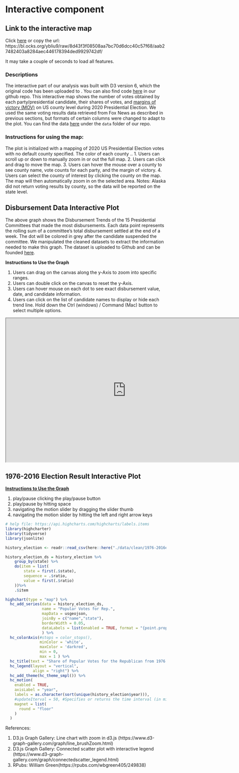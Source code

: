 # Interactive component

## Link to the interactive map
Click [here](https://bl.ocks.org/ybliu9/raw/8d43f3f08508aa7bc70d6dcc40c57f68/aab27482403a8284aec446178394ded9929742df/) or copy the url: https://bl.ocks.org/ybliu9/raw/8d43f3f08508aa7bc70d6dcc40c57f68/aab27482403a8284aec446178394ded9929742df/

It may take a couple of seconds to load all features.

### Descriptions
The interactive part of our analysis was built with D3 version 6, which the original code has been uploaded to [](blockbuilder.org). You can also find code [here](https://github.com/NeverGiveUpDXQ/2020-U.S.-Election-Visualizations/blob/main/interactive-map-2020-election.html) in our github repo. 
This interactive map shows the number of votes obtained by each party/presidential candidate, their shares of votes, and [margins of victory (MOV)](https://ballotpedia.org/Margin-of-victory_(MOV)) on US county level during 2020 Presidential Election. We used the same voting results data retrieved from Fox News as described in previous sections, but formats of certain columns were changed to adapt to the plot. You can find the data [here](https://github.com/NeverGiveUpDXQ/2020-U.S.-Election-Visualizations/blob/main/data/d3csv/2020_map_d3.csv) under the `data` folder of our repo.

### Instructions for using the map:

The plot is initialized with a mapping of 2020 US Presidential Election votes with no default county specified. The color of each county ..
1. Users can scroll up or down to manually zoom in or out the full map. 
2. Users can click and drag to move the map.
3. Users can hover the mouse over a county to see county name, vote counts for each party, and the margin of victory. 
4. Users can select the county of interest by clicking the county on the map. The map will then automatically zoom in on the selected area. 
Notes: 
Alaska did not return voting results by county, so the data will be reported on the state level. 


## Disbursement Data Interactive Plot

The above graph shows the Disbursement Trends of the 15 Presidential Committees that made the most disbursements. Each data point represents the rolling sum of a committee's total disbursement settled at the end of a week. The dot will be colored in grey after the candidate suspended the committee. We manipulated the cleaned datasets to extract the information needed to make this graph. The dataset is uploaded to Github and can be founded [here](https://github.com/NeverGiveUpDXQ/2020-U.S.-Election-Visualizations/tree/wz/data/d3csv).

**Instructions to Use the Graph**

1. Users can drag on the canvas along the y-Axis to zoom into specific ranges.
2. Users can double click on the canvas to reset the y-Axis.
3. Users can hover mouse on each dot to see exact disbursement value, date, and candidate information.
4. Users can click on the list of candidate names to display or hide each trend line. Hold down the Ctrl (windows) / Command (Mac) button to select multiple options.

<iframe src="https://vizhub.com/wz2536/1369d9b47bfe47289f5929619171858b?mode=embed" title="D3 Disbursement analysis" height="450" width="750"></iframe>

## 1976-2016 Election Result Interactive Plot

[**Instructions to Use the Graph**](https://github.com/TorsteinHonsi/Motion-Highcharts-Plugin/wiki)

1. play/pause clicking the play/pause button
2. play/pause by hitting space
3. navigating the motion slider by dragging the slider thumb
4. navigating the motion slider by hitting the left and right arrow keys

```r
# help file: https://api.highcharts.com/highcharts/labels.items
library(highcharter)
library(tidyverse)
library(jsonlite)

history_election <- readr::read_csv(here::here("./data/clean/1976-2016election.csv"))

history_election_ds = history_election %>%
    group_by(state) %>%
    do(item = list(
        state = first(.$state),
        sequence = .$ratio,
        value = first(.$ratio)
    ))%>%
    .$item

highchart(type = "map") %>% 
  hc_add_series(data = history_election_ds,
                name = "Popular Votes for Rep.",
                mapData = usgeojson,
                joinBy = c("name","state"),
                borderWidth = 0.05,
                dataLabels = list(enabled = TRUE, format = "{point.properties.postalcode}")
                ) %>% 
  hc_colorAxis(#stops = color_stops(),
               minColor = 'white',
               maxColor = 'darkred',
               min = 0,
               max = 1 ) %>%  
  hc_title(text = "Share of Popular Votes for the Republican from 1976 to 2016") %>% 
  hc_legend(layout = "vertical", 
            align = "right") %>% 
  hc_add_theme(hc_theme_smpl()) %>%
  hc_motion(
    enabled = TRUE,
    axisLabel = "year",
    labels = as.character(sort(unique(history_election$year))),
    #updateIterval = 50, #Specifies or returns the time interval (in milliseconds) between screen updates
    magnet = list(
      round = "floor" 
    )
  )

```

References:

1. D3.js Graph Gallery: Line chart with zoom in d3.js (https://www.d3-graph-gallery.com/graph/line_brushZoom.html)
2. D3.js Graph Gallery: Connected scatter plot with interactive legend (https://www.d3-graph-gallery.com/graph/connectedscatter_legend.html)
3. RPubs: William Green(https://rpubs.com/wbgreen405/249838)
